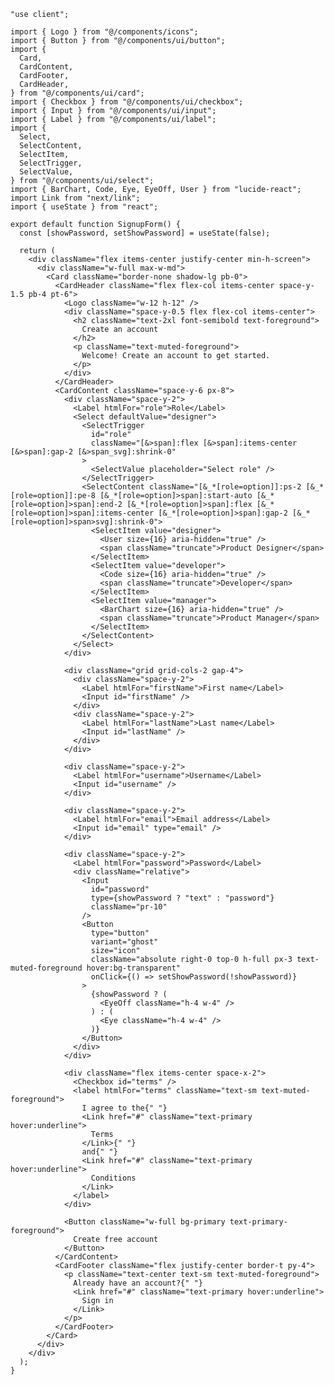 ````tsx
"use client";

import { Logo } from "@/components/icons";
import { Button } from "@/components/ui/button";
import {
  Card,
  CardContent,
  CardFooter,
  CardHeader,
} from "@/components/ui/card";
import { Checkbox } from "@/components/ui/checkbox";
import { Input } from "@/components/ui/input";
import { Label } from "@/components/ui/label";
import {
  Select,
  SelectContent,
  SelectItem,
  SelectTrigger,
  SelectValue,
} from "@/components/ui/select";
import { BarChart, Code, Eye, EyeOff, User } from "lucide-react";
import Link from "next/link";
import { useState } from "react";

export default function SignupForm() {
  const [showPassword, setShowPassword] = useState(false);

  return (
    <div className="flex items-center justify-center min-h-screen">
      <div className="w-full max-w-md">
        <Card className="border-none shadow-lg pb-0">
          <CardHeader className="flex flex-col items-center space-y-1.5 pb-4 pt-6">
            <Logo className="w-12 h-12" />
            <div className="space-y-0.5 flex flex-col items-center">
              <h2 className="text-2xl font-semibold text-foreground">
                Create an account
              </h2>
              <p className="text-muted-foreground">
                Welcome! Create an account to get started.
              </p>
            </div>
          </CardHeader>
          <CardContent className="space-y-6 px-8">
            <div className="space-y-2">
              <Label htmlFor="role">Role</Label>
              <Select defaultValue="designer">
                <SelectTrigger
                  id="role"
                  className="[&>span]:flex [&>span]:items-center [&>span]:gap-2 [&>span_svg]:shrink-0"
                >
                  <SelectValue placeholder="Select role" />
                </SelectTrigger>
                <SelectContent className="[&_*[role=option]]:ps-2 [&_*[role=option]]:pe-8 [&_*[role=option]>span]:start-auto [&_*[role=option]>span]:end-2 [&_*[role=option]>span]:flex [&_*[role=option]>span]:items-center [&_*[role=option]>span]:gap-2 [&_*[role=option]>span>svg]:shrink-0">
                  <SelectItem value="designer">
                    <User size={16} aria-hidden="true" />
                    <span className="truncate">Product Designer</span>
                  </SelectItem>
                  <SelectItem value="developer">
                    <Code size={16} aria-hidden="true" />
                    <span className="truncate">Developer</span>
                  </SelectItem>
                  <SelectItem value="manager">
                    <BarChart size={16} aria-hidden="true" />
                    <span className="truncate">Product Manager</span>
                  </SelectItem>
                </SelectContent>
              </Select>
            </div>

            <div className="grid grid-cols-2 gap-4">
              <div className="space-y-2">
                <Label htmlFor="firstName">First name</Label>
                <Input id="firstName" />
              </div>
              <div className="space-y-2">
                <Label htmlFor="lastName">Last name</Label>
                <Input id="lastName" />
              </div>
            </div>

            <div className="space-y-2">
              <Label htmlFor="username">Username</Label>
              <Input id="username" />
            </div>

            <div className="space-y-2">
              <Label htmlFor="email">Email address</Label>
              <Input id="email" type="email" />
            </div>

            <div className="space-y-2">
              <Label htmlFor="password">Password</Label>
              <div className="relative">
                <Input
                  id="password"
                  type={showPassword ? "text" : "password"}
                  className="pr-10"
                />
                <Button
                  type="button"
                  variant="ghost"
                  size="icon"
                  className="absolute right-0 top-0 h-full px-3 text-muted-foreground hover:bg-transparent"
                  onClick={() => setShowPassword(!showPassword)}
                >
                  {showPassword ? (
                    <EyeOff className="h-4 w-4" />
                  ) : (
                    <Eye className="h-4 w-4" />
                  )}
                </Button>
              </div>
            </div>

            <div className="flex items-center space-x-2">
              <Checkbox id="terms" />
              <label htmlFor="terms" className="text-sm text-muted-foreground">
                I agree to the{" "}
                <Link href="#" className="text-primary hover:underline">
                  Terms
                </Link>{" "}
                and{" "}
                <Link href="#" className="text-primary hover:underline">
                  Conditions
                </Link>
              </label>
            </div>

            <Button className="w-full bg-primary text-primary-foreground">
              Create free account
            </Button>
          </CardContent>
          <CardFooter className="flex justify-center border-t py-4">
            <p className="text-center text-sm text-muted-foreground">
              Already have an account?{" "}
              <Link href="#" className="text-primary hover:underline">
                Sign in
              </Link>
            </p>
          </CardFooter>
        </Card>
      </div>
    </div>
  );
}
````